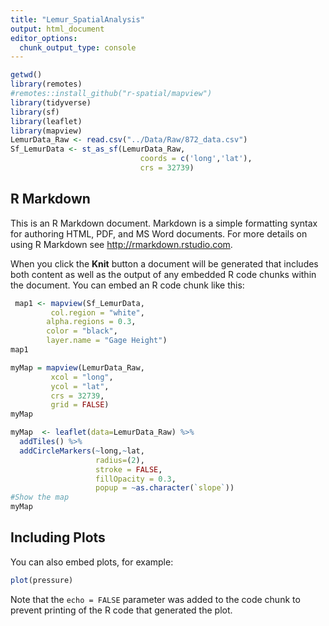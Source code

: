 ```yaml
---
title: "Lemur_SpatialAnalysis"
output: html_document
editor_options:
  chunk_output_type: console
---
```


```r

getwd()
library(remotes)
#remotes::install_github("r-spatial/mapview")
library(tidyverse)
library(sf)
library(leaflet)
library(mapview)
LemurData_Raw <- read.csv("../Data/Raw/872_data.csv")
Sf_LemurData <- st_as_sf(LemurData_Raw,
                             coords = c('long','lat'),
                             crs = 32739)
```

## R Markdown

This is an R Markdown document. Markdown is a simple formatting syntax for authoring HTML, PDF, and MS Word documents. For more details on using R Markdown see <http://rmarkdown.rstudio.com>.

When you click the **Knit** button a document will be generated that includes both content as well as the output of any embedded R code chunks within the document. You can embed an R code chunk like this:

```r
 map1 <- mapview(Sf_LemurData,
         col.region = "white",
        alpha.regions = 0.3,
        color = "black",
        layer.name = "Gage Height")
map1

myMap = mapview(LemurData_Raw,
         xcol = "long",
         ycol = "lat", 
         crs = 32739, 
         grid = FALSE)
myMap

myMap  <- leaflet(data=LemurData_Raw) %>% 
  addTiles() %>% 
  addCircleMarkers(~long,~lat,
                   radius=(2),
                   stroke = FALSE, 
                   fillOpacity = 0.3,
                   popup = ~as.character(`slope`))
#Show the map
myMap

```

## Including Plots

You can also embed plots, for example:

```r
plot(pressure)
```

Note that the `echo = FALSE` parameter was added to the code chunk to prevent printing of the R code that generated the plot.
